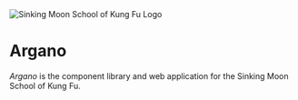 

<Meta title="Introduction" />

<div className="titlebar">
  <img
    src={SinkingMoonLogo}
    alt="Sinking Moon School of Kung Fu Logo"
    className="logo"
  />
  <h1 className="shadowed">Argano</h1>
</div>

_Argano_ is the component library and web application for the Sinking Moon School of Kung Fu.

